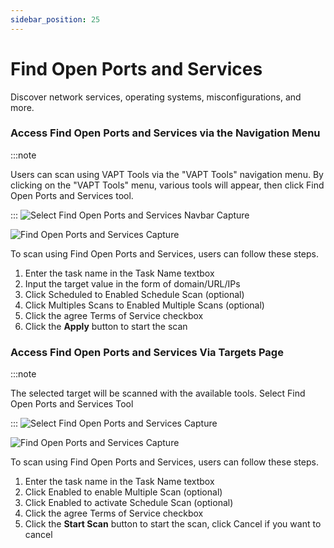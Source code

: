 ```yaml
---
sidebar_position: 25
---
```


# Find Open Ports and Services
Discover network services, operating systems, misconfigurations, and more.

### Access Find Open Ports and Services via the Navigation Menu
:::note

Users can scan using VAPT Tools via the "VAPT Tools" navigation menu. By clicking on the "VAPT Tools" menu, various tools will appear, then click Find Open Ports and Services tool.

:::
![Select Find Open Ports and Services Navbar Capture](/img/capture/vapt_navbar/Select-find-open-ports-and-services-navbar.png)

![Find Open Ports and Services Capture](/img/capture/vapt_navbar/find-open-ports-and-services.png)

To scan using Find Open Ports and Services, users can follow these steps.
1. Enter the task name in the Task Name textbox 
2. Input the target value in the form of domain/URL/IPs 
3. Click Scheduled to Enabled Schedule Scan (optional)
4. Click Multiples Scans to Enabled Multiple Scans (optional)
5. Click the agree Terms of Service checkbox 
6. Click the **Apply** button to start the scan

### Access Find Open Ports and Services Via Targets Page
:::note

The selected target will be scanned with the available tools. Select Find Open Ports and Services Tool

:::
![Select Find Open Ports and Services Capture](/img/capture/vapt_target/Select-find-open-ports-and-services.png)

![Find Open Ports and Services Capture](/img/capture/vapt_target/find-open-ports-and-services.png)

To scan using Find Open Ports and Services, users can follow these steps.
1. Enter the task name in the Task Name textbox 
2. Click Enabled to enable Multiple Scan (optional)
3. Click Enabled to activate Schedule Scan (optional)
4. Click the agree Terms of Service checkbox 
5. Click the **Start Scan** button to start the scan, click Cancel if you want to cancel